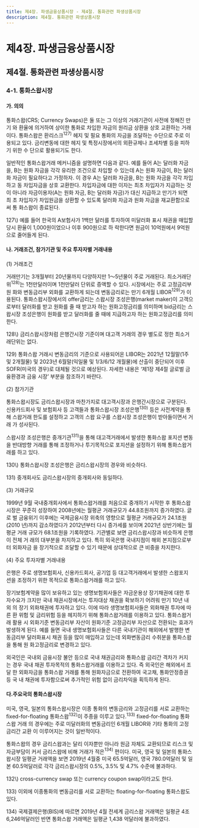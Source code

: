 ```yaml
---
title: 제4장. 파생금융상품시장 - 제4절. 통화관련 파생상품시장
description: 제4절. 통화관련 파생상품시장
---
```


# 제4장. 파생금융상품시장

## 제4절. 통화관련 파생상품시장

### 4-1. 통화스왑시장

#### 가. 의의

통화스왑(CRS; Currency Swaps)은 둘 또는 그 이상의 거래기관이 사전에 정해진 만기
와 환율에 의거하여 상이한 통화로 차입한 자금의 원리금 상환을 상호 교환하는 거래이다.
통화스왑은 환리스크$^{127)}$ 헤지 및 필요 통화의 자금을 조달하는 수단으로 주로 이용되고
있다. 금리변동에 대한 헤지 및 특정시장에서의 외환규제나 조세차별 등을 피하기 위한 수
단으로 활용되기도 한다.

일반적인 통화스왑거래 메커니즘을 설명하면 다음과 같다. 예를 들어 A는 달러화 자금
을, B는 원화 자금을 각각 유리한 조건으로 차입할 수 있는데 A는 원화 자금이, B는 달러
화 자금이 필요하다고 가정하자. 이 경우 A는 달러화 자금을, B는 원화 자금을 각각 차입
하고 동 차입자금을 상호 교환한다. 차입자금에 대한 이자는 최초 차입자가 지급하는 것
이 아니라 자금이용자(A는 원화 자금, B는 달러화 자금)가 대신 지급하고 만기가 되면 최
초 차입자가 차입원금을 상환할 수 있도록 달러화 자금과 원화 자금을 재교환함으로써 통
화스왑이 종료된다.

<GCenterImg src ="/fm/4-21.png" caption="그림4-21. 통화스왑거래 메커니즘"/>


<GComment>
127\) 예를 들어 한국의 A보험사가 1백만 달러를 투자하여 미달러화 표시 채권을 매입할 당시 환율이 1,000원이었으나 이후 900원으로 하
락한다면 원금이 10억원에서 9억원으로 줄어들게 된다.

</GComment>


#### 나. 거래조건, 참가기관 및 주요 투자자별 거래내용

(1) 거래조건

거래만기는 3개월부터 20년물까지 다양하지만 1〜5년물이 주로 거래된다. 최소거래단
위$^{128)}$는 1천만달러이며 1천만달러 단위로 증액할 수 있다. 시장에서는 주로 고정금리부 원
화와 변동금리부 외화를 교환하게 되는데 변동금리로는 만기 6개월 LIBOR$^{129)}$가 이용된다.
통화스왑시장에서의 offer금리는 스왑시장 조성은행(market maker)이 고객으로부터
달러화를 받고 원화를 줄 때 받고자 하는 원화고정금리를 의미하며 bid금리는 스왑시장
조성은행이 원화를 받고 달러화를 줄 때에 지급하고자 하는 원화고정금리를 의미한다.

<GCenterImg src ="/fm/t4-46.png" caption="표4-46. 만기별 통화스왑 호가 금리"/>

<GComment>
128\) 금리스왑시장처럼 은행간시장 기준이며 대고객 거래의 경우 별도로 정한 최소거래단위는 없다.

129\) 통화스왑 거래시 변동금리의 기준으로 사용되어온 LIBOR는 2021년 12월말(1주 및 2개월물) 및 2023년 6월말(익일물 및 1/3/6/12
개월물)에 산출이 중단되어 이후 SOFR(미국의 경우)로 대체될 것으로 예상된다. 자세한 내용은 ‘제1장 제4절 글로벌 금융환경과 금융
시장’ 부분을 참조하기 바란다.

</GComment>



(2) 참가기관

통화스왑시장도 금리스왑시장과 마찬가지로 대고객시장과 은행간시장으로 구분된다.
신용카드회사 및 보험회사 등 고객들과 통화스왑시장 조성은행$^{130)}$ 등은 사전계약을 통해
스왑거래 한도를 설정하고 고객의 스왑 요구를 스왑시장 조성은행이 받아들이면서 거래
가 성사된다.

스왑시장 조성은행은 중개기관$^{131)}$을 통해 대고객거래에서 발생한 통화스왑 포지션 변동
을 반대방향 거래를 통해 조정하거나 투기목적으로 포지션을 설정하기 위해 통화스왑거
래를 하고 있다.

<GComment>
130\) 통화스왑시장 조성은행은 금리스왑시장의 경우와 비슷하다.

131\) 중개회사도 금리스왑시장의 중개회사와 동일하다.

</GComment>



(3) 거래규모

1999년 9월 국내중개회사에서 통화스왑거래를 처음으로 중개하기 시작한 후 통화스왑
시장은 꾸준히 성장하여 2008년에는 월평균 거래규모가 44.8조원까지 증가하였다. 글로
벌 금융위기 이후에는 국제금융시장 위축의 영향으로 월평균 거래규모가 24.1조원(2010
년)까지 감소하였다가 2012년부터 다시 증가세를 보이며 2021년 상반기에는 월평균 거래
규모가 68.1조원을 기록하였다. 기관별로 보면 금리스왑시장과 비슷하게 은행이 전체 거
래의 대부분을 차지하고 있다. 특히 외국은행 국내지점이 해외 본지점으로부터 외화자금
을 장기적으로 조달할 수 있기 때문에 상대적으로 큰 비중을 차지한다.

<GCenterImg src ="/fm/4-22.png" caption="그림4-22. 통화스왑 거래규모 추이"/>


<GCenterImg src ="/fm/t4-47.png" caption="표4-47. 국내 금융기관의 통화스왑 거래현황"/>



(4) 주요 투자자별 거래내용

은행은 주로 생명보험회사, 신용카드회사, 공기업 등 대고객거래에서 발생한 스왑포지
션을 조정하기 위한 목적으로 통화스왑거래를 하고 있다.

장기보험계약을 많이 보유하고 있는 생명보험회사들은 자금운용상 장기채권에 대한 투
자수요가 크지만 국내 채권시장에서는 투자대상 채권을 확보하기 어려워 만기 10년 내외
의 장기 외화채권에 투자하고 있다. 이에 따라 생명보험회사들은 외화채권 투자에 따른 환
위험 및 금리위험 등을 헤지하기 위해 통화스왑거래를 이용하고 있다. 통화스왑거래 활용
시 외화기준 변동금리부 자산이 원화기준 고정금리부 자산으로 전환되는 효과가 발생하게 된다. 예를 들면 국내 생명보험회사들은 다른 국내기관이 해외에서 발행한 변동금리부
달러화표시 채권 등을 많이 매입하고 있는데 외화변동금리 수취분을 통화스왑을 통해 원
화고정금리로 변경하고 있다.

외국인은 국내외 금융시장 불안 등으로 국내 채권금리와 통화스왑 금리간 격차가 커지
는 경우 국내 채권 투자목적의 통화스왑거래를 이용하고 있다. 즉 외국인은 해외에서 조달
한 외화자금을 통화스왑 거래를 통해 원화자금으로 전환하여 국고채, 통화안정증권 등 국
내 채권에 투자함으로써 추가적인 위험 없이 금리차익을 획득하게 된다.


#### 다.주요국의 통화스왑시장

미국, 영국, 일본의 통화스왑시장은 이종 통화의 변동금리와 고정금리를 서로 교환하는
fixed-for-floating 통화스왑$^{132)}$이 주종을 이루고 있다.$^{133)}$ fixed-for-floating 통화스왑 거래
의 경우에는 주로 미달러화의 변동금리인 6개월 LIBOR와 기타 통화의 고정금리간 교환
이 이루어지는 것이 일반적이다.

통화스왑의 경우 금리스왑과는 달리 이자뿐만 아니라 원금 자체도 교환되므로 리스크
및 자금부담이 커서 금리스왑에 비해 거래가 적은$^{134)}$ 편이다. 미국, 영국 및 일본의 통화스
왑시장 일평균 거래액을 보면 2019년 4월중 미국 65.5억달러, 영국 780.0억달러 및 일본
60.5억달러로 각각 금리스왑시장의 0.5%, 3.5% 및 4.7% 수준에 불과하다.


<GCenterImg src ="/fm/t4-48.png" caption="표4-48. 미국·영국·일본의 통화스왑 거래현황"/>


<GComment>
132\) cross-currency swap 또는 currency coupon swap이라고도 한다.

133\) 이외에 이종통화의 변동금리를 서로 교환하는 floating-for-floating 통화스왑도 있다.

134\) 국제결제은행(BIS)에 따르면 2019년 4월 전세계 금리스왑 거래액은 일평균 4조 6,246억달러인 반면 통화스왑 거래액은 일평균 1,438
억달러에 불과하였다.

</GComment>
